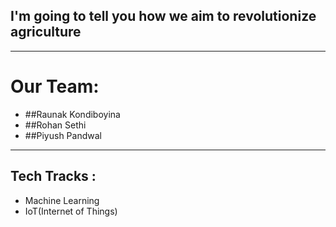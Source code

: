 ## I'm going to tell you how we aim to revolutionize agriculture

---

# Our Team:
 - ##Raunak Kondiboyina
 - ##Rohan Sethi
 - ##Piyush Pandwal

---

## Tech Tracks :
 - Machine Learning
 - IoT(Internet of Things)
